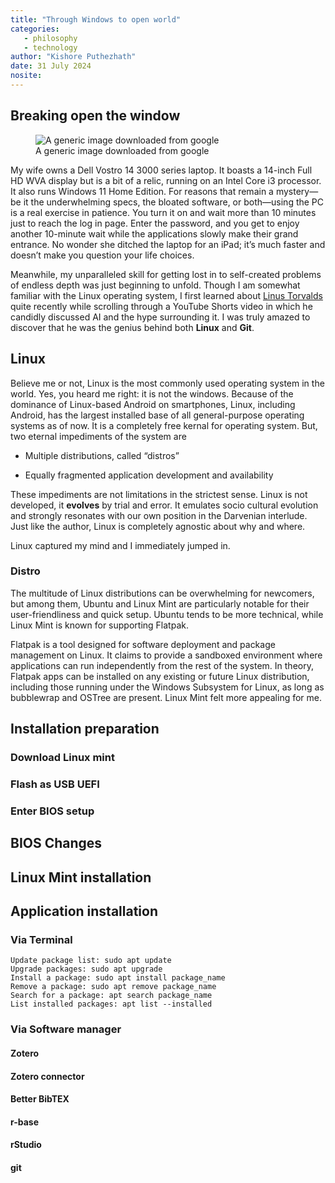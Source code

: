 ```yaml
---
title: "Through Windows to open world"
categories: 
   - philosophy
   - technology
author: "Kishore Puthezhath"
date: 31 July 2024
nosite:
---
```


## Breaking open the window

![A generic image downloaded from google](images/clipboard-452681702.png)

My wife owns a Dell Vostro 14 3000 series laptop. It boasts a 14-inch Full HD WVA display but is a bit of a relic, running on an Intel Core i3 processor. It also runs Windows 11 Home Edition. For reasons that remain a mystery—be it the underwhelming specs, the bloated software, or both—using the PC is a real exercise in patience. You turn it on and wait more than 10 minutes just to reach the log in page. Enter the password, and you get to enjoy another 10-minute wait while the applications slowly make their grand entrance. No wonder she ditched the laptop for an iPad; it’s much faster and doesn’t make you question your life choices.

Meanwhile, my unparalleled skill for getting lost in to self-created problems of endless depth was just beginning to unfold. Though I am somewhat familiar with the Linux operating system, I first learned about [Linus Torvalds](https://en.wikipedia.org/wiki/Linus_Torvalds "Linus Torvalds") quite recently while scrolling through a YouTube Shorts video in which he candidly discussed AI and the hype surrounding it. I was truly amazed to discover that he was the genius behind both **Linux** and **Git**.

## Linux

Believe me or not, Linux is the most commonly used operating system in the world. Yes, you heard me right: it is not the windows. Because of the dominance of Linux-based Android on smartphones, Linux, including Android, has the largest installed base of all general-purpose operating systems as of now. It is a completely free kernal for operating system. But, two eternal impediments of the system are

-   Multiple distributions, called "distros"

-   Equally fragmented application development and availability

These impediments are not limitations in the strictest sense. Linux is not developed, it **evolves** by trial and error. It emulates socio cultural evolution and strongly resonates with our own position in the Darvenian interlude. Just like the author, Linux is completely agnostic about why and where.

Linux captured my mind and I immediately jumped in.

### Distro

The multitude of Linux distributions can be overwhelming for newcomers, but among them, Ubuntu and Linux Mint are particularly notable for their user-friendliness and quick setup. Ubuntu tends to be more technical, while Linux Mint is known for supporting Flatpak.

Flatpak is a tool designed for software deployment and package management on Linux. It claims to provide a sandboxed environment where applications can run independently from the rest of the system. In theory, Flatpak apps can be installed on any existing or future Linux distribution, including those running under the Windows Subsystem for Linux, as long as bubblewrap and OSTree are present. Linux Mint felt more appealing for me.

## Installation preparation

### Download  Linux mint

### Flash as USB UEFI

### Enter BIOS setup

## BIOS Changes

## Linux Mint installation

## Application installation

### Via Terminal

``` terminal
Update package list: sudo apt update
Upgrade packages: sudo apt upgrade
Install a package: sudo apt install package_name
Remove a package: sudo apt remove package_name
Search for a package: apt search package_name
List installed packages: apt list --installed
```

### Via Software manager

#### Zotero 

#### Zotero connector 

#### Better BibTEX 

#### r-base 

#### rStudio 

#### git
